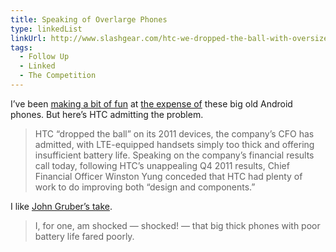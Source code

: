 ```yaml
---
title: Speaking of Overlarge Phones
type: linkedList
linkUrl: http://www.slashgear.com/htc-we-dropped-the-ball-with-oversized-lte-phones-06212197/
tags:
  - Follow Up
  - Linked
  - The Competition
---
```


I’ve been [making a bit of fun](/blog/2012/02/06/no-moon) at [the expense of](/blog/2012/02/07/galaxy-note-iphone) these big old Android phones. But here’s HTC admitting the problem.

> HTC “dropped the ball” on its 2011 devices, the company’s CFO has admitted, with LTE-equipped handsets simply too thick and offering insufficient battery life. Speaking on the company’s financial results call today, following HTC’s unappealing Q4 2011 results, Chief Financial Officer Winston Yung conceded that HTC had plenty of work to do improving both “design and components.”

I like [John Gruber’s take](http://daringfireball.net/linked/2012/02/06/whoops).

> I, for one, am shocked — shocked! — that big thick phones with poor battery life fared poorly.
